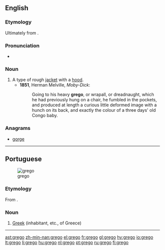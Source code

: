 ==English==
===Etymology===
Ultimately from {{etyl|la}} {{term|Graeco||Greek}}.

===Pronunciation===
*{{a|UK}} {{IPA|/ˈɡɹeɪɡəʊ/}}

===Noun===
{{en-noun}}

# A type of rough [[jacket]] with a [[hood]].
#*'''1851''', Herman Melville, ''Moby-Dick'':
#*:Going to his heavy '''grego''', or wrapall, or dreadnaught, which he had previously hung on a chair, he fumbled in the pockets, and produced at length a curious little deformed image with a hunch on its back, and exactly the colour of a three days' old Congo baby.

===Anagrams===
* {{alphagram|eggor}} [[gorge#English|gorge]]
----

==Portuguese==
[[Image:LuisdeCamoes4.jpg|thumb|grego]]

===Etymology===
From {{etyl|la|pt}} {{term|Graecus|lang=la}}.

===Noun===
{{pt-noun-m}}

# [[Greek]] (inhabitant, etc., of Greece)

----

[[ast:grego]]
[[zh-min-nan:grego]]
[[el:grego]]
[[fr:grego]]
[[gl:grego]]
[[hy:grego]]
[[io:grego]]
[[lt:grego]]
[[li:grego]]
[[hu:grego]]
[[nl:grego]]
[[pt:grego]]
[[ru:grego]]
[[fi:grego]]